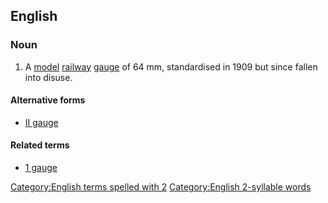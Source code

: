 ==English==
{{wikipedia}}

===Noun===
{{en-noun|-}}

# A [[model]] [[railway]] [[gauge]] of 64 mm, standardised in 1909 but since fallen into disuse.

====Alternative forms====
* [[II gauge]]

====Related terms====
* [[1 gauge]]
[[Category:English terms spelled with 2]]
[[Category:English 2-syllable words]]